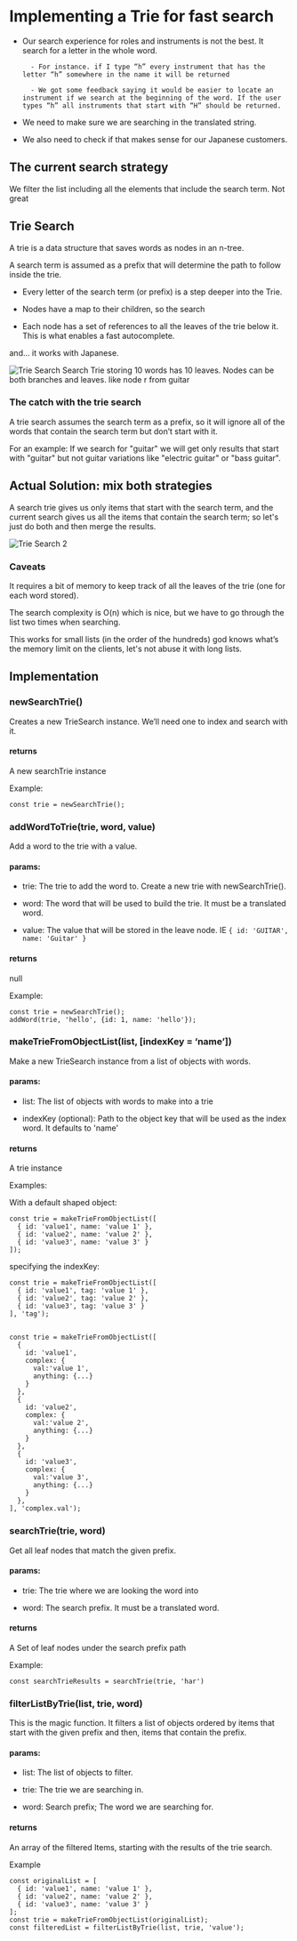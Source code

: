 # Implementing a Trie for fast search

- Our search experience for roles and instruments is not the best. It search for a letter in the whole word.

        - For instance. if I type “h” every instrument that has the letter “h” somewhere in the name it will be returned

        - We got some feedback saying it would be easier to locate an instrument if we search at the beginning of the word. If the user types “h” all instruments that start with “H” should be returned.

- We need to make sure we are searching in the translated string.

- We also need to check if that makes sense for our Japanese customers.

## The current search strategy

We filter the list including all the elements that include the search term. Not great

## Trie Search

A trie is a data structure that saves words as nodes in an n-tree. 

A search term is assumed as a prefix that will determine the path to follow inside the trie.

- Every letter of the search term (or prefix) is a step deeper into the Trie.

- Nodes have a map to their children, so the search

- Each node has a set of references to all the leaves of the trie below it. This is what enables a fast autocomplete.

and… it works with Japanese.

<Img src="/trie-search.png" alt="Trie Search"/>
Search Trie storing 10 words has 10 leaves. Nodes can be both branches and leaves. like node r from guitar

### The catch with the trie search

A trie search assumes the search term as a prefix, so it will ignore all of the words that contain the search term but don’t start with it.

For an example: If we search for "guitar" we will get only results that start with "guitar" but not guitar variations like "electric guitar" or "bass guitar".

## Actual Solution: mix both strategies

A search trie gives us only items that start with the search term, and the current search gives us all the items that contain the search term; so let's just do both and then merge the results.

<Img src="/trie-search-complexity.png" alt="Trie Search 2"/>

### Caveats

It requires a bit of memory to keep track of all the leaves of the trie (one for each word stored).

The search complexity is O(n) which is nice, but we have to go through the list two times when searching.

This works for small lists (in the order of the hundreds) god knows what’s the memory limit on the clients, let's not abuse it with long lists.

## Implementation

### newSearchTrie()

Creates a new TrieSearch instance. We’ll need one to index and search with it.

#### returns

A new searchTrie instance

Example:

```tsx
const trie = newSearchTrie();
```


### addWordToTrie(trie, word, value)

Add a word to the trie with a value.

#### params:

- trie: The trie to add the word to. 
        Create a new trie with newSearchTrie().

- word: The word that will be used to build the trie. 
        It must be a translated word.

- value: The value that will be stored in the leave node.
        IE `{ id: 'GUITAR', name: 'Guitar' }`

#### returns
null

Example:

```tsx
const trie = newSearchTrie();
addWord(trie, 'hello', {id: 1, name: 'hello'});
```

### makeTrieFromObjectList(list, [indexKey = ‘name’])

Make a new TrieSearch instance from a list of objects with words.

#### params:

- list: The list of objects with words to make into a trie

- indexKey (optional): Path to the object key that will be used as the index word. 
It defaults to 'name'

#### returns

A trie instance

Examples:

With a default shaped object:

```tsx
const trie = makeTrieFromObjectList([
  { id: 'value1', name: 'value 1' },
  { id: 'value2', name: 'value 2' },
  { id: 'value3', name: 'value 3' }
]);
```
specifying the indexKey:

```tsx
const trie = makeTrieFromObjectList([
  { id: 'value1', tag: 'value 1' },
  { id: 'value2', tag: 'value 2' },
  { id: 'value3', tag: 'value 3' }
], 'tag');


const trie = makeTrieFromObjectList([
  { 
    id: 'value1', 
    complex: {
      val:'value 1',
      anything: {...}
    }
  },
  { 
    id: 'value2', 
    complex: {
      val:'value 2',
      anything: {...}
    }
  },
  { 
    id: 'value3', 
    complex: {
      val:'value 3',
      anything: {...}
    }
  },
], 'complex.val');
```

### searchTrie(trie, word)

Get all leaf nodes that match the given prefix.

#### params:

- trie: The trie where we are looking the word into

- word: The search prefix. It must be a translated word.

#### returns

A Set of leaf nodes under the search prefix path

Example:

```tsx
const searchTrieResults = searchTrie(trie, 'har')
```

### filterListByTrie(list, trie, word)

This is the magic function. It filters a list of objects ordered by items that start with the given prefix and then, items that contain the prefix.

#### params:

- list: The list of objects to filter.

- trie: The trie we are searching in.

- word: Search prefix; The word we are searching for.

#### returns

An array of the filtered Items, starting with the results of the trie search.

Example

```tsx
const originalList = [
  { id: 'value1', name: 'value 1' },
  { id: 'value2', name: 'value 2' },
  { id: 'value3', name: 'value 3' }
];
const trie = makeTrieFromObjectList(originalList);
const filteredList = filterListByTrie(list, trie, 'value');
```
